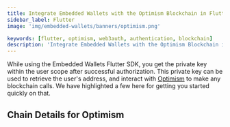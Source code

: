 ```yaml
---
title: Integrate Embedded Wallets with the Optimism Blockchain in Flutter
sidebar_label: Flutter
image: 'img/embedded-wallets/banners/optimism.png'

keywords: [flutter, optimism, web3auth, authentication, blockchain]
description: 'Integrate Embedded Wallets with the Optimism Blockchain in Flutter | Embedded Wallets'
---
```



While using the Embedded Wallets Flutter SDK, you get the private key within the user scope after successful authorization. This private key can be used to retrieve the user's address, and interact with [Optimism](https://www.optimism.io/) to make any blockchain calls. We have highlighted a few here for getting you started quickly on that.

## Chain Details for Optimism

<ChainDetailsOptimism />

<EVMInteraction />

